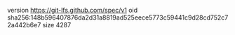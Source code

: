 version https://git-lfs.github.com/spec/v1
oid sha256:148b596407876da2d31a8819ad525eece5773c59441c9d28cd752c72a442b6e7
size 4287
